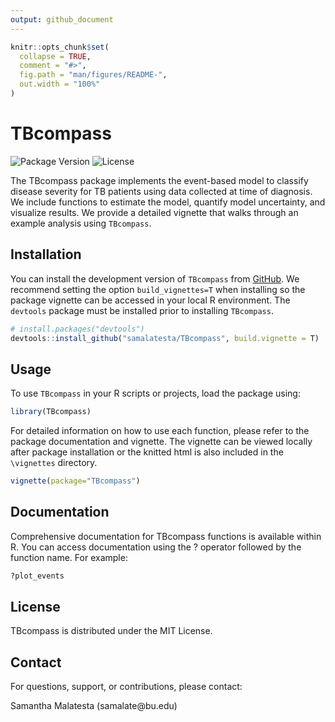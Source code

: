 ```yaml
---
output: github_document
---
```


<!-- README.md is generated from README.Rmd. Please edit that file -->

```r
knitr::opts_chunk$set(
  collapse = TRUE,
  comment = "#>",
  fig.path = "man/figures/README-",
  out.width = "100%"
)
```

# TBcompass

![Package Version](https://img.shields.io/badge/version-0.1.0-blue.svg)
![License](https://img.shields.io/badge/license-MIT-green.svg)
<!-- badges: start -->
<!-- badges: end -->

The TBcompass package implements the event-based model to classify disease severity for TB patients using data collected at time of diagnosis. We include functions to estimate the model, quantify model uncertainty, and visualize results. We provide a detailed vignette that walks through an example analysis using `TBcompass`. 

## Installation

You can install the development version of `TBcompass` from [GitHub](https://github.com/). We recommend setting the option `build_vignettes=T` when installing so the package vignette can be accessed in your local R environment. The `devtools` package must be installed prior to installing `TBcompass`. 

``` r
# install.packages("devtools")
devtools::install_github("samalatesta/TBcompass", build.vignette = T)
```
## Usage

To use `TBcompass` in your R scripts or projects, load the package using:

```R
library(TBcompass)
```
For detailed information on how to use each function, please refer to the package documentation and vignette. The vignette can be viewed locally after package installation or the knitted html is also included in the `\vignettes` directory. 
```R
vignette(package="TBcompass")
```

## Documentation

Comprehensive documentation for TBcompass functions is available within R. You can access documentation using the ? operator followed by the function name. For example:

```R
?plot_events
```


## License

TBcompass is distributed under the MIT License.

## Contact

For questions, support, or contributions, please contact:

Samantha Malatesta (samalate@bu.edu)

